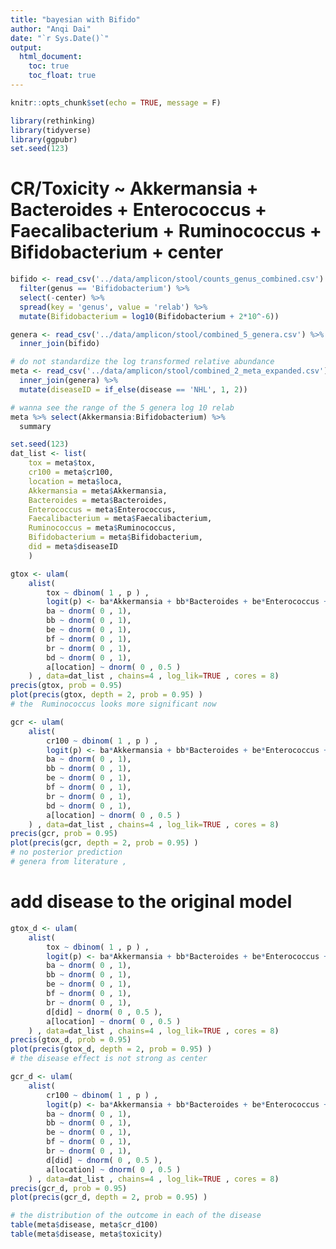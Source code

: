 ```yaml
---
title: "bayesian with Bifido"
author: "Anqi Dai"
date: "`r Sys.Date()`"
output:
  html_document:
    toc: true
    toc_float: true
---
```


```r
knitr::opts_chunk$set(echo = TRUE, message = F)
```

```r
library(rethinking)
library(tidyverse)  
library(ggpubr)
set.seed(123)
```


# CR/Toxicity ~ Akkermansia + Bacteroides + Enterococcus + Faecalibacterium + Ruminococcus + Bifidobacterium + center


```r
bifido <- read_csv('../data/amplicon/stool/counts_genus_combined.csv') %>% 
  filter(genus == 'Bifidobacterium') %>% 
  select(-center) %>% 
  spread(key = 'genus', value = 'relab') %>% 
  mutate(Bifidobacterium = log10(Bifidobacterium + 2*10^-6))

genera <- read_csv('../data/amplicon/stool/combined_5_genera.csv') %>% 
  inner_join(bifido)

# do not standardize the log transformed relative abundance 
meta <- read_csv('../data/amplicon/stool/combined_2_meta_expanded.csv')  %>% 
  inner_join(genera) %>% 
  mutate(diseaseID = if_else(disease == 'NHL', 1, 2))

# wanna see the range of the 5 genera log 10 relab
meta %>% select(Akkermansia:Bifidobacterium) %>% 
  summary
```


```r
set.seed(123)   
dat_list <- list(
    tox = meta$tox,
    cr100 = meta$cr100,
    location = meta$loca,
    Akkermansia = meta$Akkermansia,
    Bacteroides = meta$Bacteroides,
    Enterococcus = meta$Enterococcus,
    Faecalibacterium = meta$Faecalibacterium,
    Ruminococcus = meta$Ruminococcus,
    Bifidobacterium = meta$Bifidobacterium,
    did = meta$diseaseID
    ) 
```

```r
gtox <- ulam(
    alist(
        tox ~ dbinom( 1 , p ) ,
        logit(p) <- ba*Akkermansia + bb*Bacteroides + be*Enterococcus + bf*Faecalibacterium + br*Ruminococcus + bd*Bifidobacterium + a[location] ,
        ba ~ dnorm( 0 , 1),
        bb ~ dnorm( 0 , 1),
        be ~ dnorm( 0 , 1),
        bf ~ dnorm( 0 , 1),
        br ~ dnorm( 0 , 1),
        bd ~ dnorm( 0 , 1),
        a[location] ~ dnorm( 0 , 0.5 )
    ) , data=dat_list , chains=4 , log_lik=TRUE , cores = 8)
precis(gtox, prob = 0.95)   
plot(precis(gtox, depth = 2, prob = 0.95) )  
# the  Ruminococcus looks more significant now
```

```r
gcr <- ulam(
    alist(
        cr100 ~ dbinom( 1 , p ) ,
        logit(p) <- ba*Akkermansia + bb*Bacteroides + be*Enterococcus + bf*Faecalibacterium + br*Ruminococcus + bd*Bifidobacterium + a[location] ,
        ba ~ dnorm( 0 , 1),
        bb ~ dnorm( 0 , 1),
        be ~ dnorm( 0 , 1),
        bf ~ dnorm( 0 , 1),
        br ~ dnorm( 0 , 1),
        bd ~ dnorm( 0 , 1),
        a[location] ~ dnorm( 0 , 0.5 )
    ) , data=dat_list , chains=4 , log_lik=TRUE , cores = 8)
precis(gcr, prob = 0.95) 
plot(precis(gcr, depth = 2, prob = 0.95) ) 
# no posterior prediction 
# genera from literature , 
```

# add disease to the original model 

```r
gtox_d <- ulam(
    alist(
        tox ~ dbinom( 1 , p ) ,
        logit(p) <- ba*Akkermansia + bb*Bacteroides + be*Enterococcus + bf*Faecalibacterium + br*Ruminococcus + d[did] + a[location] ,
        ba ~ dnorm( 0 , 1),
        bb ~ dnorm( 0 , 1),
        be ~ dnorm( 0 , 1),
        bf ~ dnorm( 0 , 1),
        br ~ dnorm( 0 , 1),
        d[did] ~ dnorm( 0 , 0.5 ),
        a[location] ~ dnorm( 0 , 0.5 )
    ) , data=dat_list , chains=4 , log_lik=TRUE , cores = 8)
precis(gtox_d, prob = 0.95)   
plot(precis(gtox_d, depth = 2, prob = 0.95) )  
# the disease effect is not strong as center 
```

```r
gcr_d <- ulam(
    alist(
        cr100 ~ dbinom( 1 , p ) ,
        logit(p) <- ba*Akkermansia + bb*Bacteroides + be*Enterococcus + bf*Faecalibacterium + br*Ruminococcus + d[did] + a[location] ,
        ba ~ dnorm( 0 , 1),
        bb ~ dnorm( 0 , 1),
        be ~ dnorm( 0 , 1),
        bf ~ dnorm( 0 , 1),
        br ~ dnorm( 0 , 1),
        d[did] ~ dnorm( 0 , 0.5 ),
        a[location] ~ dnorm( 0 , 0.5 )
    ) , data=dat_list , chains=4 , log_lik=TRUE , cores = 8)
precis(gcr_d, prob = 0.95) 
plot(precis(gcr_d, depth = 2, prob = 0.95) ) 
```

```r
# the distribution of the outcome in each of the disease
table(meta$disease, meta$cr_d100)
table(meta$disease, meta$toxicity)
```


